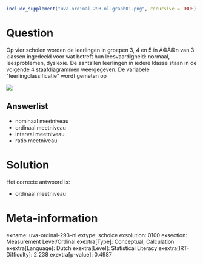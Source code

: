 ```r
include_supplement("uva-ordinal-293-nl-graph01.png", recursive = TRUE)
```

Question
========

Op vier scholen worden de leerlingen in groepen 3, 4 en 5 in Ã©Ã©n van 3
klassen ingedeeld voor wat betreft hun leesvaardigheid: normaal,
leesproblemen, dyslexie. De aantallen leerlingen in iedere klasse staan
in de volgende 4 staafdiagrammen weergegeven. De variabele
\"leerlingclassificatie\" wordt gemeten op


![](uva-ordinal-293-nl-graph01.png)

Answerlist
----------

* nominaal meetniveau
* ordinaal meetniveau
* interval meetniveau
* ratio meetniveau

Solution
========

Het correcte antwoord is: 

* ordinaal meetniveau

Meta-information
================
exname: uva-ordinal-293-nl
extype: schoice
exsolution: 0100
exsection: Measurement Level/Ordinal
exextra[Type]: Conceptual, Calculation
exextra[Language]: Dutch
exextra[Level]: Statistical Literacy
exextra[IRT-Difficulty]: 2.238
exextra[p-value]: 0.4987
